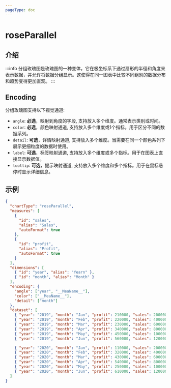 ```yaml
---
pageType: doc
---
```



# roseParallel

## 介绍
:::info
分组玫瑰图是玫瑰图的一种变体，它在极坐标系下通过扇形的半径和角度来表示数据，并允许将数据分组显示。这使得在同一图表中比较不同组别的数据分布和趋势变得更加直观。
:::

## Encoding

分组玫瑰图支持以下视觉通道:

- `angle`: **必选**，映射到角度的字段, 支持放入多个维度。通常表示类别或时间。
- `color`: **必选**，颜色映射通道, 支持放入多个维度或1个指标。用于区分不同的数据系列。
- `detail`: **可选**，详情映射通道, 支持放入多个维度。当需要在同一个颜色系列下展示更细粒度的数据时使用。
- `label`: **可选**，标签映射通道, 支持放入多个维度或多个指标。用于在图表上直接显示数据值。
- `tooltip`: **可选**，提示映射通道, 支持放入多个维度和多个指标。用于在鼠标悬停时显示详细信息。

## 示例

<EncodingRoseParallel />

```json
{
  "chartType": "roseParallel",
  "measures": [
    {
      "id": "sales",
      "alias": "Sales",
      "autoFormat": true
    },
    {
      "id": "profit",
      "alias": "Profit",
      "autoFormat": true
    }
  ],
  "dimensions": [
    { "id": "year", "alias": "Yearn" },
    { "id": "month", "alias": "Month" }
  ],
  "encoding": {
    "angle": ["year", "__MeaName__"],
    "color": ["__MeaName__"],
    "detail": ["month"]
  },
  "dataset": [
    { "year": "2019", "month": "Jan", "profit": 210000, "sales": 200000 },
    { "year": "2019", "month": "Feb", "profit": 220000, "sales": 400000 },
    { "year": "2019", "month": "Mar", "profit": 230000, "sales": 600000 },
    { "year": "2019", "month": "Apr", "profit": 340000, "sales": 800000 },
    { "year": "2019", "month": "May", "profit": 450000, "sales": 1000000 },
    { "year": "2019", "month": "Jun", "profit": 560000, "sales": 1200000 },

    { "year": "2020", "month": "Jan", "profit": 110000, "sales": 200000 },
    { "year": "2020", "month": "Feb", "profit": 320000, "sales": 400000 },
    { "year": "2020", "month": "Mar", "profit": 430000, "sales": 600000 },
    { "year": "2020", "month": "Apr", "profit": 540000, "sales": 800000 },
    { "year": "2020", "month": "May", "profit": 250000, "sales": 1000000 },
    { "year": "2020", "month": "Jun", "profit": 610000, "sales": 1200000 }
  ]
}
```
